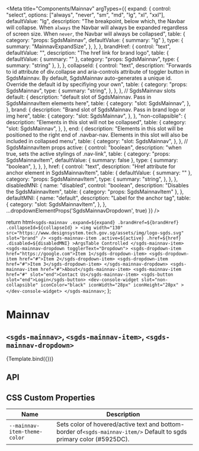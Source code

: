 
<Meta
  title="Components/Mainnav"
  argTypes={{
    expand: {
      control: "select",
      options: ["always", "never", "sm", "md", "lg", "xl", "xxl"],
      defaultValue: "lg",
      description:
        "The breakpoint, below which, the Navbar will collapse. When `always` the Navbar will always be expanded regardless of screen size. When `never`, the Navbar will always be collapsed",
      table: {
        category: "props: SgdsMainnav",
        defaultValue: { summary: "lg" },
        type: {
          summary: "MainnavExpandSize",
        },
      },
    },
    brandHref: {
      control: "text",
      defaultValue: "",
      description: "The href link for brand logo",
      table: {
        defaultValue: { summary: "" },
        category: "props: SgdsMainnav",
        type: { summary: "string" },
      },
    },
    collapseId: {
      control: "text",
      description:
        "Forwards to id attribute of div.collapse and aria-controls attribute of toggler button in SgdsMainnav. By default, SgdsMainnav auto-generates a unique id. Override the default id by specifiying your own",
      table: {
        category: "props: SgdsMainnav",
        type: {
          summary: "string",
        },
      },
    },
    // SgdsMainnav slots
    default: {
      description:
        "default slot of SgdsMainnav. Pass in SgdsMainnavItem elements here",
      table: {
        category: "slot: SgdsMainnav",
      },
    },
    brand: {
      description: "Brand slot of SgdsMainnav. Pass in brand logo or img here",
      table: {
        category: "slot: SgdsMainnav",
      },
    },
    "non-collapsible": {
      description: "Elements in this slot will not be collapsed",
      table: {
        category: "slot: SgdsMainnav",
      },
    },
    end: {
      description:
        "Elements in this slot will be positioned to the right end of .navbar-nav. Elements in this slot will also be included in collapsed menu",
      table: {
        category: "slot: SgdsMainnav",
      },
    },
    // SgdsMainnavItem props
    active: {
      control: "boolean",
      description: "when true, sets the active stylings of .nav-link",
      table: {
        category: "props: SgdsMainnavItem",
        defaultValue: { summary: false },
        type: {
          summary: "boolean",
        },
      },
    },
    href: {
      control: "text",
      description: "Href attribute for anchor element in SgdsMainnavItem",
      table: {
        defaultValue: { summary: "" },
        category: "props: SgdsMainnavItem",
        type: {
          summary: "string",
        },
      },
    },
    disabledMNI: {
       name: "disabled",
      control: "boolean",
      description: "Disables the SgdsMainnavItem",
      table: { category: "props: SgdsMainnavItem" },
    },
    defaultMNI: {
      name: "default",
      description: "Label for the anchor tag",
      table: {
        category: "slot: SgdsMainnavItem",
      },
    },
    ...dropdownElementProps('SgdsMainnavDropdown', true)
  }}
/>

  return html`
    <sgds-mainnav
      .expand=${expand}
      .brandHref=${brandHref}
      .collapseId=${collapseId}
    >
      <img
        width="130"
        src="https://www.designsystem.tech.gov.sg/assets/img/logo-sgds.svg"
        slot="brand"
      />
      <sgds-mainnav-item .active=${active} .href=${href} .disabled=${disabledMNI}
        >ArgsTable Controlled
      </sgds-mainnav-item>
      <sgds-mainnav-dropdown togglerText="Dropdown">
         <sgds-dropdown-item href="https://google.com">Item 1</sgds-dropdown-item>
         <sgds-dropdown-item href="#">Item 2</sgds-dropdown-item>
         <sgds-dropdown-item href="#">Item 3</sgds-dropdown-item>
      </sgds-mainnav-dropdown>
      <sgds-mainnav-item href="#">About</sgds-mainnav-item>
      <sgds-mainnav-item href="#" slot="end">Contact Us</sgds-mainnav-item>
      <sgds-button slot="end">Login</sgds-button>
      <dev-console-widget
        slot="non-collapsible"
        iconColor="black"
        iconWidth="28px"
        iconHeight="28px"
      ></dev-console-widget>
    </sgds-mainnav>
  `;
};

# Mainnav

## `<sgds-mainnav>`, `<sgds-mainnav-item>`, `<sgds-mainnav-dropdown>`

<Canvas>
  <Story name="Basic" height="500px">
    {Template.bind({})}
  </Story>
</Canvas>

## API

<ArgsTable story="Basic" />

## CSS Custom Properties

| Name                         | Description                                                                                                           |
| ---------------------------- | --------------------------------------------------------------------------------------------------------------------- |
| `--mainnav-item-theme-color` | Sets color of hovered/active text and bottom-border of`<sgds-mainnav-item/>` Default to sgds primary color (#5925DC). |
